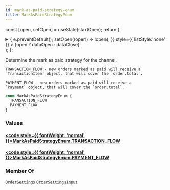 ```yaml
---
id: mark-as-paid-strategy-enum
title: MarkAsPaidStrategyEnum
---
```






const [open, setOpen] = useState(startOpen);
return (
<details {...(open ? { open: true } : {})} className="details" style={{ border:'none', boxShadow:'none', background:'var(--ifm-background-color)' }}>
<summary
onClick={(e) => {
e.preventDefault();
setOpen((open) => !open);
}}
style={{ listStyle:'none' }} >
{open ? dataOpen : dataClose}
</summary>
{open && children}
</details>
);
};

Determine the mark as paid strategy for the channel.

    TRANSACTION_FLOW - new orders marked as paid will receive a
    `TransactionItem` object, that will cover the `order.total`.

    PAYMENT_FLOW - new orders marked as paid will receive a
    `Payment` object, that will cover the `order.total`.

```graphql
enum MarkAsPaidStrategyEnum {
  TRANSACTION_FLOW
  PAYMENT_FLOW
}
```

### Values

#### [<code style={{ fontWeight: 'normal' }}>MarkAsPaidStrategyEnum.<b>TRANSACTION_FLOW</b></code>](#)

#### [<code style={{ fontWeight: 'normal' }}>MarkAsPaidStrategyEnum.<b>PAYMENT_FLOW</b></code>](#)

### Member Of

[`OrderSettings`](../../../api-reference/miscellaneous/objects/order-settings.mdx) <Badge class="badge badge--secondary" text="object"/><Bullet />[`OrderSettingsInput`](../../../api-reference/orders/inputs/order-settings-input.mdx) <Badge class="badge badge--secondary" text="input"/>
